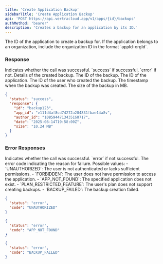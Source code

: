 ```yaml
---
title: 'Create Application Backup'
sidebarTitle: 'Create Application Backup'
api: 'POST https://api.vertracloud.app/v1/apps/{id}/backups'
authMethod: 'bearer'
description: 'Creates a backup for an application by its ID.'
---
```


<ParamField path="id" type="string" required>
  The ID of the application to create a backup for. If the application belongs to an organization, include the organization ID in the format `appId-orgId`.
</ParamField>

### Response

<ResponseField name="status" type="string">
  Indicates whether the call was successful. `success` if successful, `error` if not.
</ResponseField>

<ResponseField name="response" type="object">
  Details of the created backup.

  <Expandable title="Toggle object">

  <ResponseField name="id" type="string">
    The ID of the backup.
  </ResponseField>

  <ResponseField name="app_id" type="string">
    The ID of the application.
  </ResponseField>

  <ResponseField name="author_id" type="string">
    The ID of the user who created the backup.
  </ResponseField>

  <ResponseField name="date" type="string" format="date-time">
    The timestamp when the backup was created.
  </ResponseField>

  <ResponseField name="size" type="string">
    The size of the backup in MB.
  </ResponseField>

  </Expandable>
</ResponseField>

<ResponseExample>

```json Response
{
  "status": "success",
  "response": {
    "id": "backup123",
    "app_id": "v111d4af8cd74272a284831fbae14a8v",
    "author_id": "1085944713435160717",
    "date": "2025-08-14T19:58:00Z",
    "size": "10.24 MB"
  }
}
```

</ResponseExample>

### Error Responses

<ResponseField name="status" type="string">
  Indicates whether the call was successful. `error` if not successful.
</ResponseField>

<ResponseField name="code" type="string">
  The error code indicating the reason for failure. Possible values:
  - `UNAUTHORIZED`: The user is not authenticated or lacks sufficient permissions.
  - `FORBIDDEN`: The user does not have permission to access the application.
  - `APP_NOT_FOUND`: The specified application does not exist.
  - `PLAN_RESTRICTED_FEATURE`: The user's plan does not support creating backups.
  - `BACKUP_FAILED`: The backup creation failed.
</ResponseField>

<ResponseExample>

```json Error Response (403)
{
  "status": "error",
  "code": "UNAUTHORIZED"
}
```

```json Error Response (404)
{
  "status": "error",
  "code": "APP_NOT_FOUND"
}
```

```json Error Response (500)
{
  "status": "error",
  "code": "BACKUP_FAILED"
}
```

</ResponseExample>
